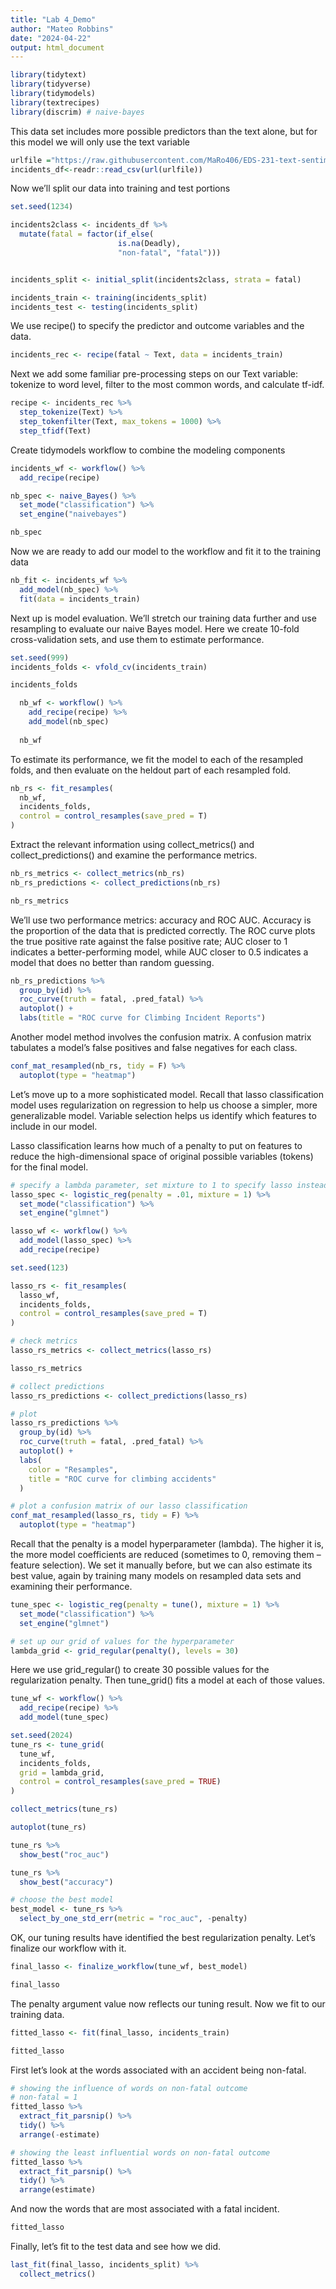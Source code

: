 ```yaml
---
title: "Lab 4_Demo"
author: "Mateo Robbins"
date: "2024-04-22"
output: html_document
---
```


```r
library(tidytext)
library(tidyverse)
library(tidymodels)
library(textrecipes)
library(discrim) # naive-bayes
```

This data set includes more possible predictors than the text alone, but for this model we will only use the text variable
```r

urlfile ="https://raw.githubusercontent.com/MaRo406/EDS-231-text-sentiment/main/data/climbing_reports_model_dat.csv"
incidents_df<-readr::read_csv(url(urlfile))
```

Now we'll split our data into training and test portions

```r
set.seed(1234)

incidents2class <- incidents_df %>%
  mutate(fatal = factor(if_else(
                        is.na(Deadly),
                        "non-fatal", "fatal")))


incidents_split <- initial_split(incidents2class, strata = fatal)

incidents_train <- training(incidents_split)
incidents_test <- testing(incidents_split)

```

We use recipe() to specify the predictor and outcome variables and the data.

```r
incidents_rec <- recipe(fatal ~ Text, data = incidents_train)

```

Next we add some familiar pre-processing steps on our Text variable: tokenize to word level, filter to the most common words, and calculate tf-idf.

```r
recipe <- incidents_rec %>%
  step_tokenize(Text) %>%
  step_tokenfilter(Text, max_tokens = 1000) %>%
  step_tfidf(Text)
```

Create  tidymodels workflow to combine the modeling components

```r
incidents_wf <- workflow() %>%
  add_recipe(recipe)
```

```r
nb_spec <- naive_Bayes() %>%
  set_mode("classification") %>%
  set_engine("naivebayes")

nb_spec

```

Now we are ready to add our model to the workflow and fit it to the training data

```r
nb_fit <- incidents_wf %>%
  add_model(nb_spec) %>%
  fit(data = incidents_train)
```
Next up is model evaluation. We'll stretch our training data further and use resampling to evaluate our naive Bayes model. Here we create 10-fold cross-validation sets, and use them to estimate performance.

```r
set.seed(999)
incidents_folds <- vfold_cv(incidents_train)

incidents_folds

```

```r
  nb_wf <- workflow() %>%
    add_recipe(recipe) %>%
    add_model(nb_spec)
  
  nb_wf
```

To estimate its performance, we fit the model to each of the resampled folds, and then evaluate on the heldout part of each resampled fold.

```r
nb_rs <- fit_resamples(
  nb_wf, 
  incidents_folds, 
  control = control_resamples(save_pred = T)
)
```

Extract the relevant information using collect_metrics() and collect_predictions() and examine the performance metrics.

```r
nb_rs_metrics <- collect_metrics(nb_rs)
nb_rs_predictions <- collect_predictions(nb_rs)

nb_rs_metrics
```

We'll use two performance metrics: accuracy and ROC AUC.
Accuracy is the proportion of the data that is predicted correctly. 
The ROC curve plots the true positive rate against the false positive rate; AUC closer to 1 indicates a better-performing model, while AUC closer to 0.5 indicates a model that does no better than random guessing.

```r
nb_rs_predictions %>%
  group_by(id) %>%
  roc_curve(truth = fatal, .pred_fatal) %>%
  autoplot() +
  labs(title = "ROC curve for Climbing Incident Reports")
```

Another model method involves the confusion matrix. A confusion matrix tabulates a model's false positives and false negatives for each class.

```r
conf_mat_resampled(nb_rs, tidy = F) %>%
  autoplot(type = "heatmap")
```

Let's move up to a more sophisticated model. Recall that lasso classification model uses regularization on regression to help us choose a simpler, more generalizable model.  Variable selection helps us identify which features to include in our model.

Lasso classification learns how much of a penalty to put on features to reduce the high-dimensional space of original possible variables (tokens) for the final model.

```r
# specify a lambda parameter, set mixture to 1 to specify lasso instead of ridge
lasso_spec <- logistic_reg(penalty = .01, mixture = 1) %>% 
  set_mode("classification") %>% 
  set_engine("glmnet") 
```

```r
lasso_wf <- workflow() %>% 
  add_model(lasso_spec) %>% 
  add_recipe(recipe)
```


```r
set.seed(123)

lasso_rs <- fit_resamples(
  lasso_wf,
  incidents_folds,
  control = control_resamples(save_pred = T)
)

# check metrics
lasso_rs_metrics <- collect_metrics(lasso_rs)

lasso_rs_metrics
```


```r
# collect predictions
lasso_rs_predictions <- collect_predictions(lasso_rs)

# plot
lasso_rs_predictions %>% 
  group_by(id) %>% 
  roc_curve(truth = fatal, .pred_fatal) %>% 
  autoplot() +
  labs(
    color = "Resamples",
    title = "ROC curve for climbing accidents"
  )
```


```r
# plot a confusion matrix of our lasso classification
conf_mat_resampled(lasso_rs, tidy = F) %>%
  autoplot(type = "heatmap")
```

Recall that the penalty is a model hyperparameter (lambda). The higher it is, the more model coefficients are reduced (sometimes to 0, removing them -- feature selection). We set it manually before, but we can also estimate its best value, again by training many models on resampled data sets and examining their performance.

```r
tune_spec <- logistic_reg(penalty = tune(), mixture = 1) %>% 
  set_mode("classification") %>% 
  set_engine("glmnet")

```

```r
# set up our grid of values for the hyperparameter
lambda_grid <- grid_regular(penalty(), levels = 30)
```

Here we use grid_regular() to create 30 possible values for the regularization penalty. Then tune_grid() fits a model at each of those values.


```r
tune_wf <- workflow() %>% 
  add_recipe(recipe) %>% 
  add_model(tune_spec)

set.seed(2024)
tune_rs <- tune_grid(
  tune_wf,
  incidents_folds,
  grid = lambda_grid,
  control = control_resamples(save_pred = TRUE)
)
```

```r
collect_metrics(tune_rs)

autoplot(tune_rs)
```

```r
tune_rs %>% 
  show_best("roc_auc")

tune_rs %>% 
  show_best("accuracy")

# choose the best model
best_model <- tune_rs %>% 
  select_by_one_std_err(metric = "roc_auc", -penalty)
```

OK, our tuning results have identified the best regularization penalty. Let's finalize our workflow with it. 

```r
final_lasso <- finalize_workflow(tune_wf, best_model)

final_lasso
```

The penalty argument value now reflects our tuning result. Now we fit to our training data.

```r
fitted_lasso <- fit(final_lasso, incidents_train)

fitted_lasso
```

First let's look at the words associated with an accident being non-fatal.

```r
# showing the influence of words on non-fatal outcome
# non-fatal = 1
fitted_lasso %>% 
  extract_fit_parsnip() %>% 
  tidy() %>% 
  arrange(-estimate)

# showing the least influential words on non-fatal outcome 
fitted_lasso %>% 
  extract_fit_parsnip() %>% 
  tidy() %>% 
  arrange(estimate)
```

And now the words that are most associated with a fatal incident.

```r
fitted_lasso
```

Finally, let's fit to the test data and see how we did.
```r
last_fit(final_lasso, incidents_split) %>% 
  collect_metrics()
```

